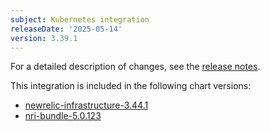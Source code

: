 ```yaml
---
subject: Kubernetes integration
releaseDate: '2025-05-14'
version: 3.39.1
---
```


For a detailed description of changes, see the [release notes](https://github.com/newrelic/nri-kubernetes/releases/tag/v3.39.1).

This integration is included in the following chart versions:
* [newrelic-infrastructure-3.44.1](https://github.com/newrelic/nri-kubernetes/releases/tag/newrelic-infrastructure-3.44.1)
* [nri-bundle-5.0.123](https://github.com/newrelic/helm-charts/releases/tag/nri-bundle-5.0.123)
